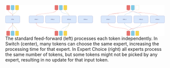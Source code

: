 ```{=html}
<div class="simontwice_style">
  <div>
    <svg width="1750" height="338" viewBox="0 0 1750 338" fill="none" xmlns="http://www.w3.org/2000/svg">
    <rect width="1750" height="338" fill="#E5E5E5"/>
    <rect width="5644" height="2464" transform="translate(-1336 -1139)" fill="white"/>
    <path d="M409 116.8H271C264.925 116.8 260 121.725 260 127.8V185.8C260 191.875 264.925 196.8 271 196.8H409C415.075 196.8 420 191.875 420 185.8V127.8C420 121.725 415.075 116.8 409 116.8Z" fill="#DAE8FC"/>
    <path d="M322.523 162.3V152.118H328.628V153.212H323.756V156.652H328.171V157.746H323.756V162.3H322.523ZM330.74 162.3V152.118H336.845V153.212H331.973V156.652H336.387V157.746H331.973V162.3H330.74ZM347.03 152.118V162.3H345.837L340.289 154.306H340.189V162.3H338.957V152.118H340.15L345.718 160.132H345.817V152.118H347.03ZM356.836 152.118V162.3H355.603V153.411H355.543L353.057 155.061V153.809L355.603 152.118H356.836Z" fill="#393D6A"/>
    <path d="M409 117.3H271C265.201 117.3 260.5 122.001 260.5 127.8V185.8C260.5 191.599 265.201 196.3 271 196.3H409C414.799 196.3 419.5 191.599 419.5 185.8V127.8C419.5 122.001 414.799 117.3 409 117.3Z" stroke="#000066" stroke-opacity="0.6"/>
    <path d="M589 116.8H451C444.925 116.8 440 121.725 440 127.8V185.8C440 191.875 444.925 196.8 451 196.8H589C595.075 196.8 600 191.875 600 185.8V127.8C600 121.725 595.075 116.8 589 116.8Z" fill="#DAE8FC"/>
    <path d="M501.539 162.3V152.118H507.644V153.212H502.772V156.652H507.186V157.746H502.772V162.3H501.539ZM509.755 162.3V152.118H515.861V153.212H510.988V156.652H515.403V157.746H510.988V162.3H509.755ZM526.046 152.118V162.3H524.853L519.305 154.306H519.205V162.3H517.972V152.118H519.165L524.734 160.132H524.833V152.118H526.046ZM532.272 162.3V161.405L535.633 157.726C536.027 157.295 536.352 156.921 536.607 156.603C536.862 156.281 537.051 155.979 537.174 155.698C537.3 155.413 537.363 155.114 537.363 154.803C537.363 154.445 537.276 154.135 537.104 153.873C536.935 153.611 536.703 153.409 536.408 153.267C536.113 153.124 535.782 153.053 535.414 153.053C535.023 153.053 534.681 153.134 534.39 153.296C534.101 153.456 533.878 153.679 533.718 153.968C533.563 154.256 533.485 154.594 533.485 154.982H532.312C532.312 154.385 532.449 153.862 532.724 153.411C532.999 152.96 533.374 152.609 533.848 152.357C534.325 152.105 534.86 151.979 535.454 151.979C536.05 151.979 536.579 152.105 537.04 152.357C537.5 152.609 537.861 152.948 538.123 153.376C538.385 153.804 538.516 154.279 538.516 154.803C538.516 155.177 538.448 155.544 538.312 155.902C538.18 156.256 537.948 156.652 537.616 157.09C537.288 157.524 536.832 158.054 536.249 158.681L533.962 161.127V161.206H538.695V162.3H532.272Z" fill="#393D6A"/>
    <path d="M589 117.3H451C445.201 117.3 440.5 122.001 440.5 127.8V185.8C440.5 191.599 445.201 196.3 451 196.3H589C594.799 196.3 599.5 191.599 599.5 185.8V127.8C599.5 122.001 594.799 117.3 589 117.3Z" stroke="#000066" stroke-opacity="0.6"/>
    <path d="M769 116.8H631C624.925 116.8 620 121.725 620 127.8V185.8C620 191.875 624.925 196.8 631 196.8H769C775.075 196.8 780 191.875 780 185.8V127.8C780 121.725 775.075 116.8 769 116.8Z" fill="#DAE8FC"/>
    <path d="M681.32 162.3V152.118H687.425V153.212H682.553V156.652H686.968V157.746H682.553V162.3H681.32ZM689.537 162.3V152.118H695.642V153.212H690.77V156.652H695.184V157.746H690.77V162.3H689.537ZM705.827 152.118V162.3H704.634L699.086 154.306H698.986V162.3H697.753V152.118H698.947L704.515 160.132H704.614V152.118H705.827ZM715.493 162.439C714.837 162.439 714.252 162.327 713.738 162.101C713.228 161.876 712.822 161.563 712.52 161.162C712.222 160.757 712.06 160.288 712.033 159.755H713.286C713.312 160.083 713.425 160.366 713.624 160.605C713.823 160.84 714.083 161.022 714.405 161.152C714.726 161.281 715.082 161.346 715.473 161.346C715.911 161.346 716.299 161.269 716.637 161.117C716.975 160.964 717.24 160.752 717.432 160.48C717.624 160.209 717.721 159.894 717.721 159.536C717.721 159.161 717.628 158.832 717.442 158.546C717.257 158.258 716.985 158.033 716.627 157.87C716.269 157.708 715.831 157.627 715.314 157.627H714.499V156.533H715.314C715.719 156.533 716.073 156.46 716.378 156.314C716.687 156.168 716.927 155.963 717.099 155.698C717.275 155.433 717.363 155.121 717.363 154.763C717.363 154.418 717.286 154.118 717.134 153.863C716.982 153.608 716.766 153.409 716.488 153.267C716.213 153.124 715.888 153.053 715.513 153.053C715.162 153.053 714.83 153.118 714.519 153.247C714.211 153.373 713.959 153.557 713.763 153.799C713.568 154.037 713.462 154.326 713.445 154.664H712.252C712.272 154.13 712.432 153.663 712.734 153.262C713.036 152.857 713.43 152.542 713.917 152.317C714.408 152.092 714.946 151.979 715.533 151.979C716.163 151.979 716.703 152.107 717.154 152.362C717.605 152.614 717.951 152.947 718.193 153.361C718.435 153.775 718.556 154.223 718.556 154.703C718.556 155.277 718.405 155.766 718.103 156.17C717.805 156.574 717.399 156.854 716.885 157.01V157.09C717.528 157.196 718.031 157.469 718.392 157.91C718.753 158.348 718.934 158.89 718.934 159.536C718.934 160.089 718.783 160.587 718.481 161.027C718.183 161.465 717.775 161.81 717.258 162.061C716.741 162.313 716.153 162.439 715.493 162.439Z" fill="#393D6A"/>
    <path d="M769 117.3H631C625.201 117.3 620.5 122.001 620.5 127.8V185.8C620.5 191.599 625.201 196.3 631 196.3H769C774.799 196.3 779.5 191.599 779.5 185.8V127.8C779.5 122.001 774.799 117.3 769 117.3Z" stroke="#000066" stroke-opacity="0.6"/>
    <path d="M949 116.8H811C804.925 116.8 800 121.725 800 127.8V185.8C800 191.875 804.925 196.8 811 196.8H949C955.075 196.8 960 191.875 960 185.8V127.8C960 121.725 955.075 116.8 949 116.8Z" fill="#DAE8FC"/>
    <path d="M861.286 162.3V152.118H867.391V153.212H862.519V156.652H866.933V157.746H862.519V162.3H861.286ZM869.502 162.3V152.118H875.608V153.212H870.735V156.652H875.15V157.746H870.735V162.3H869.502ZM885.793 152.118V162.3H884.6L879.052 154.306H878.952V162.3H877.719V152.118H878.912L884.481 160.132H884.58V152.118H885.793ZM891.78 160.212V159.198L896.255 152.118H896.99V153.689H896.493L893.113 159.039V159.118H899.138V160.212H891.78ZM896.573 162.3V159.904V159.431V152.118H897.746V162.3H896.573Z" fill="#393D6A"/>
    <path d="M949 117.3H811C805.201 117.3 800.5 122.001 800.5 127.8V185.8C800.5 191.599 805.201 196.3 811 196.3H949C954.799 196.3 959.5 191.599 959.5 185.8V127.8C959.5 122.001 954.799 117.3 949 117.3Z" stroke="#000066" stroke-opacity="0.6"/>
    <path d="M579.63 47.8V6C579.63 3.23858 577.391 1 574.63 1L547.89 1C545.129 1 542.89 3.23858 542.89 6V47.8C542.89 50.5614 545.129 52.8 547.89 52.8H574.63C577.391 52.8 579.63 50.5614 579.63 47.8Z" fill="#E6726E"/>
    <path d="M579.63 47.8V6C579.63 3.23858 577.391 1 574.63 1L547.89 1C545.129 1 542.89 3.23858 542.89 6V47.8C542.89 50.5614 545.129 52.8 547.89 52.8H574.63C577.391 52.8 579.63 50.5614 579.63 47.8Z" stroke="#DB3630" stroke-opacity="0.8"/>
    <path d="M628.37 47.8V6C628.37 3.23858 626.131 1 623.37 1L596.63 1C593.869 1 591.63 3.23858 591.63 6V47.8C591.63 50.5614 593.869 52.8 596.63 52.8H623.37C626.131 52.8 628.37 50.5614 628.37 47.8Z" fill="#82CBE5"/>
    <path d="M628.37 47.8V6C628.37 3.23858 626.131 1 623.37 1L596.63 1C593.869 1 591.63 3.23858 591.63 6V47.8C591.63 50.5614 593.869 52.8 596.63 52.8H623.37C626.131 52.8 628.37 50.5614 628.37 47.8Z" stroke="#5286C4" stroke-opacity="0.8"/>
    <path d="M677.11 47.8V6C677.11 3.23858 674.871 1 672.11 1L645.37 1C642.609 1 640.37 3.23858 640.37 6V47.8C640.37 50.5614 642.609 52.8 645.37 52.8H672.11C674.871 52.8 677.11 50.5614 677.11 47.8Z" fill="#F5D44D"/>
    <path d="M677.11 47.8V6C677.11 3.23858 674.871 1 672.11 1L645.37 1C642.609 1 640.37 3.23858 640.37 6V47.8C640.37 50.5614 642.609 52.8 645.37 52.8H672.11C674.871 52.8 677.11 50.5614 677.11 47.8Z" stroke="#CCAB51" stroke-opacity="0.8"/>
    <path d="M579.63 331.6V289.8C579.63 287.039 577.391 284.8 574.63 284.8H547.89C545.129 284.8 542.89 287.039 542.89 289.8V331.6C542.89 334.361 545.129 336.6 547.89 336.6H574.63C577.391 336.6 579.63 334.361 579.63 331.6Z" fill="#E6726E"/>
    <path d="M579.63 331.6V289.8C579.63 287.039 577.391 284.8 574.63 284.8H547.89C545.129 284.8 542.89 287.039 542.89 289.8V331.6C542.89 334.361 545.129 336.6 547.89 336.6H574.63C577.391 336.6 579.63 334.361 579.63 331.6Z" stroke="#DB3630" stroke-opacity="0.8"/>
    <path d="M628.37 331.6V289.8C628.37 287.039 626.131 284.8 623.37 284.8H596.63C593.869 284.8 591.63 287.039 591.63 289.8V331.6C591.63 334.361 593.869 336.6 596.63 336.6H623.37C626.131 336.6 628.37 334.361 628.37 331.6Z" fill="#82CBE5"/>
    <path d="M628.37 331.6V289.8C628.37 287.039 626.131 284.8 623.37 284.8H596.63C593.869 284.8 591.63 287.039 591.63 289.8V331.6C591.63 334.361 593.869 336.6 596.63 336.6H623.37C626.131 336.6 628.37 334.361 628.37 331.6Z" stroke="#5286C4" stroke-opacity="0.8"/>
    <path d="M677.11 331.6V289.8C677.11 287.039 674.871 284.8 672.11 284.8H645.37C642.609 284.8 640.37 287.039 640.37 289.8V331.6C640.37 334.361 642.609 336.6 645.37 336.6H672.11C674.871 336.6 677.11 334.361 677.11 331.6Z" fill="#F5D44D"/>
    <path d="M677.11 331.6V289.8C677.11 287.039 674.871 284.8 672.11 284.8H645.37C642.609 284.8 640.37 287.039 640.37 289.8V331.6C640.37 334.361 642.609 336.6 645.37 336.6H672.11C674.871 336.6 677.11 334.361 677.11 331.6Z" stroke="#CCAB51" stroke-opacity="0.8"/>
    <path d="M339.5 116.8C339.5 117.076 339.724 117.3 340 117.3C340.276 117.3 340.5 117.076 340.5 116.8H339.5ZM561.614 52.4465C561.418 52.2512 561.102 52.2512 560.907 52.4465L557.725 55.6285C557.529 55.8237 557.529 56.1403 557.725 56.3356C557.92 56.5308 558.236 56.5308 558.432 56.3356L561.26 53.5072L564.089 56.3356C564.284 56.5308 564.6 56.5308 564.796 56.3356C564.991 56.1403 564.991 55.8237 564.796 55.6285L561.614 52.4465ZM340.5 116.8C340.5 113.131 343.674 110.004 349.712 107.296C355.704 104.608 364.298 102.436 374.66 100.57C395.381 96.84 423.009 94.3616 450.684 91.3722C478.337 88.3852 506.034 84.8881 526.822 79.1162C537.214 76.231 545.92 72.7665 552.039 68.4859C558.164 64.2011 561.76 59.0489 561.76 52.8H560.76C560.76 58.6012 557.442 63.4864 551.466 67.6665C545.485 71.8507 536.906 75.2785 526.554 78.1526C505.857 83.8994 478.239 87.3899 450.576 90.3779C422.936 93.3636 395.249 95.8476 374.483 99.5861C364.103 101.455 355.41 103.644 349.303 106.383C343.24 109.102 339.5 112.469 339.5 116.8H340.5Z" fill="#DD423C"/>
    <path d="M609.5 284.8C609.5 285.076 609.724 285.3 610 285.3C610.276 285.3 610.5 285.076 610.5 284.8H609.5ZM700.354 196.446C700.158 196.251 699.842 196.251 699.647 196.446L696.465 199.628C696.269 199.824 696.269 200.14 696.465 200.336C696.66 200.531 696.976 200.531 697.172 200.336L700 197.507L702.829 200.336C703.024 200.531 703.34 200.531 703.536 200.336C703.731 200.14 703.731 199.824 703.536 199.628L700.354 196.446ZM610.5 284.8C610.5 274.008 616.004 266.278 624.365 259.945C632.747 253.596 643.936 248.703 655.207 243.58C666.447 238.472 677.762 233.14 686.261 225.922C694.783 218.685 700.5 209.53 700.5 196.8H699.5C699.5 209.17 693.967 218.065 685.614 225.16C677.238 232.273 666.053 237.553 654.793 242.67C643.565 247.773 632.253 252.716 623.761 259.148C615.246 265.597 609.5 273.592 609.5 284.8H610.5Z" fill="#5C94CB"/>
    <path d="M699.5 116.8C699.5 117.076 699.724 117.3 700 117.3C700.276 117.3 700.5 117.076 700.5 116.8H699.5ZM610.354 52.4465C610.159 52.2512 609.842 52.2512 609.647 52.4465L606.465 55.6285C606.269 55.8237 606.269 56.1403 606.465 56.3356C606.66 56.5308 606.977 56.5308 607.172 56.3356L610 53.5072L612.829 56.3356C613.024 56.5308 613.341 56.5308 613.536 56.3356C613.731 56.1403 613.731 55.8237 613.536 55.6285L610.354 52.4465ZM700.5 116.8C700.5 108.487 694.623 103.499 686.133 99.8991C677.649 96.3013 666.333 93.9926 655.123 91.1405C643.873 88.2778 632.703 84.8637 624.348 79.0673C616.025 73.294 610.5 65.1636 610.5 52.8H609.5C609.5 65.5364 615.225 73.956 623.778 79.889C632.297 85.7989 643.628 89.2473 654.877 92.1096C666.168 94.9825 677.351 97.2614 685.742 100.82C694.128 104.376 699.5 109.113 699.5 116.8H700.5Z" fill="#5C94CB"/>
    <path d="M699.5 116.8C699.5 117.076 699.724 117.3 700 117.3C700.276 117.3 700.5 117.076 700.5 116.8H699.5ZM659.076 52.4297C658.871 52.2442 658.555 52.2596 658.37 52.4642L655.347 55.7975C655.161 56.0021 655.177 56.3183 655.381 56.5038C655.586 56.6893 655.902 56.6739 656.087 56.4693L658.774 53.5063L661.737 56.1934C661.942 56.3789 662.258 56.3635 662.444 56.1589C662.629 55.9544 662.614 55.6382 662.409 55.4527L659.076 52.4297ZM700.5 116.8C700.5 100.534 690.373 92.3975 680.266 84.4078C670.127 76.3922 660.008 68.5214 659.239 52.7757L658.241 52.8244C659.034 69.0787 669.546 77.2079 679.646 85.1923C689.779 93.2026 699.5 101.066 699.5 116.8H700.5Z" fill="#CCAB51"/>
    <path d="M658.24 284.8C658.24 285.076 658.464 285.3 658.74 285.3C659.016 285.3 659.24 285.076 659.24 284.8H658.24ZM700.354 196.446C700.158 196.251 699.842 196.251 699.646 196.446L696.464 199.628C696.269 199.824 696.269 200.14 696.464 200.336C696.66 200.531 696.976 200.531 697.172 200.336L700 197.507L702.828 200.336C703.024 200.531 703.34 200.531 703.536 200.336C703.731 200.14 703.731 199.824 703.536 199.628L700.354 196.446ZM659.24 284.8C659.24 265.871 669.406 255.682 679.74 244.286C690.078 232.886 700.5 220.342 700.5 196.8H699.5C699.5 219.958 689.292 232.264 679 243.614C668.704 254.968 658.24 265.43 658.24 284.8H659.24Z" fill="#CCAB51"/>
    <path d="M560.76 284.8C560.76 285.076 560.984 285.3 561.26 285.3C561.536 285.3 561.76 285.076 561.76 284.8H560.76ZM340.354 196.446C340.158 196.251 339.842 196.251 339.646 196.446L336.464 199.628C336.269 199.824 336.269 200.14 336.464 200.336C336.66 200.531 336.976 200.531 337.172 200.336L340 197.507L342.828 200.336C343.024 200.531 343.34 200.531 343.536 200.336C343.731 200.14 343.731 199.824 343.536 199.628L340.354 196.446ZM561.76 284.8C561.76 278.351 558.164 273.291 552.028 269.244C545.904 265.206 537.194 262.133 526.805 259.637C506.026 254.646 478.324 251.919 450.691 248.516C423.027 245.109 395.426 241.024 374.746 233.327C354.046 225.622 340.5 214.39 340.5 196.8L339.5 196.8C339.5 215.06 353.611 226.528 374.397 234.264C395.204 242.008 422.918 246.103 450.569 249.509C478.251 252.918 505.864 255.635 526.571 260.61C536.926 263.097 545.501 266.137 551.477 270.079C557.441 274.012 560.76 278.799 560.76 284.8H561.76Z" fill="#DD423C"/>
    <path d="M1350.76 284.8C1350.76 285.076 1350.98 285.3 1351.26 285.3C1351.54 285.3 1351.76 285.076 1351.76 284.8H1350.76ZM1130.35 196.446C1130.16 196.251 1129.84 196.251 1129.65 196.446L1126.46 199.628C1126.27 199.824 1126.27 200.14 1126.46 200.336C1126.66 200.531 1126.98 200.531 1127.17 200.336L1130 197.507L1132.83 200.336C1133.02 200.531 1133.34 200.531 1133.54 200.336C1133.73 200.14 1133.73 199.824 1133.54 199.628L1130.35 196.446ZM1351.76 284.8C1351.76 278.351 1348.16 273.291 1342.03 269.244C1335.9 265.206 1327.19 262.133 1316.8 259.637C1296.03 254.646 1268.32 251.919 1240.69 248.516C1213.03 245.109 1185.43 241.024 1164.75 233.327C1144.05 225.622 1130.5 214.39 1130.5 196.8L1129.5 196.8C1129.5 215.06 1143.61 226.528 1164.4 234.264C1185.2 242.008 1212.92 246.103 1240.57 249.509C1268.25 252.918 1295.86 255.635 1316.57 260.61C1326.93 263.097 1335.5 266.137 1341.48 270.079C1347.44 274.012 1350.76 278.799 1350.76 284.8H1351.76Z" fill="#DD423C"/>
    <path d="M1199 116.8H1061C1054.92 116.8 1050 121.725 1050 127.8V185.8C1050 191.875 1054.92 196.8 1061 196.8H1199C1205.08 196.8 1210 191.875 1210 185.8V127.8C1210 121.725 1205.08 116.8 1199 116.8Z" fill="#DAE8FC"/>
    <path d="M1112.52 162.3V152.118H1118.63V153.212H1113.76V156.652H1118.17V157.746H1113.76V162.3H1112.52ZM1120.74 162.3V152.118H1126.84V153.212H1121.97V156.652H1126.39V157.746H1121.97V162.3H1120.74ZM1137.03 152.118V162.3H1135.84L1130.29 154.306H1130.19V162.3H1128.96V152.118H1130.15L1135.72 160.132H1135.82V152.118H1137.03ZM1146.84 152.118V162.3H1145.6V153.411H1145.54L1143.06 155.061V153.809L1145.6 152.118H1146.84Z" fill="#393D6A"/>
    <path d="M1199 117.3H1061C1055.2 117.3 1050.5 122.001 1050.5 127.8V185.8C1050.5 191.599 1055.2 196.3 1061 196.3H1199C1204.8 196.3 1209.5 191.599 1209.5 185.8V127.8C1209.5 122.001 1204.8 117.3 1199 117.3Z" stroke="#000066" stroke-opacity="0.6"/>
    <path d="M1379 116.8H1241C1234.92 116.8 1230 121.725 1230 127.8V185.8C1230 191.875 1234.92 196.8 1241 196.8H1379C1385.08 196.8 1390 191.875 1390 185.8V127.8C1390 121.725 1385.08 116.8 1379 116.8Z" fill="#DAE8FC"/>
    <path d="M1291.54 162.3V152.118H1297.64V153.212H1292.77V156.652H1297.19V157.746H1292.77V162.3H1291.54ZM1299.76 162.3V152.118H1305.86V153.212H1300.99V156.652H1305.4V157.746H1300.99V162.3H1299.76ZM1316.05 152.118V162.3H1314.85L1309.31 154.306H1309.21V162.3H1307.97V152.118H1309.17L1314.73 160.132H1314.83V152.118H1316.05ZM1322.27 162.3V161.405L1325.63 157.726C1326.03 157.295 1326.35 156.921 1326.61 156.603C1326.86 156.281 1327.05 155.979 1327.17 155.698C1327.3 155.413 1327.36 155.114 1327.36 154.803C1327.36 154.445 1327.28 154.135 1327.1 153.873C1326.94 153.611 1326.7 153.409 1326.41 153.267C1326.11 153.124 1325.78 153.053 1325.41 153.053C1325.02 153.053 1324.68 153.134 1324.39 153.296C1324.1 153.456 1323.88 153.679 1323.72 153.968C1323.56 154.256 1323.49 154.594 1323.49 154.982H1322.31C1322.31 154.385 1322.45 153.862 1322.72 153.411C1323 152.96 1323.37 152.609 1323.85 152.357C1324.33 152.105 1324.86 151.979 1325.45 151.979C1326.05 151.979 1326.58 152.105 1327.04 152.357C1327.5 152.609 1327.86 152.948 1328.12 153.376C1328.39 153.804 1328.52 154.279 1328.52 154.803C1328.52 155.177 1328.45 155.544 1328.31 155.902C1328.18 156.256 1327.95 156.652 1327.62 157.09C1327.29 157.524 1326.83 158.054 1326.25 158.681L1323.96 161.127V161.206H1328.7V162.3H1322.27Z" fill="#393D6A"/>
    <path d="M1379 117.3H1241C1235.2 117.3 1230.5 122.001 1230.5 127.8V185.8C1230.5 191.599 1235.2 196.3 1241 196.3H1379C1384.8 196.3 1389.5 191.599 1389.5 185.8V127.8C1389.5 122.001 1384.8 117.3 1379 117.3Z" stroke="#000066" stroke-opacity="0.6"/>
    <path d="M1559 116.8H1421C1414.92 116.8 1410 121.725 1410 127.8V185.8C1410 191.875 1414.92 196.8 1421 196.8H1559C1565.08 196.8 1570 191.875 1570 185.8V127.8C1570 121.725 1565.08 116.8 1559 116.8Z" fill="#DAE8FC"/>
    <path d="M1471.32 162.3V152.118H1477.43V153.212H1472.55V156.652H1476.97V157.746H1472.55V162.3H1471.32ZM1479.54 162.3V152.118H1485.64V153.212H1480.77V156.652H1485.18V157.746H1480.77V162.3H1479.54ZM1495.83 152.118V162.3H1494.63L1489.09 154.306H1488.99V162.3H1487.75V152.118H1488.95L1494.52 160.132H1494.61V152.118H1495.83ZM1505.49 162.439C1504.84 162.439 1504.25 162.327 1503.74 162.101C1503.23 161.876 1502.82 161.563 1502.52 161.162C1502.22 160.757 1502.06 160.288 1502.03 159.755H1503.29C1503.31 160.083 1503.43 160.366 1503.62 160.605C1503.82 160.84 1504.08 161.022 1504.41 161.152C1504.73 161.281 1505.08 161.346 1505.47 161.346C1505.91 161.346 1506.3 161.269 1506.64 161.117C1506.98 160.964 1507.24 160.752 1507.43 160.48C1507.62 160.209 1507.72 159.894 1507.72 159.536C1507.72 159.161 1507.63 158.832 1507.44 158.546C1507.26 158.258 1506.99 158.033 1506.63 157.87C1506.27 157.708 1505.83 157.627 1505.31 157.627H1504.5V156.533H1505.31C1505.72 156.533 1506.07 156.46 1506.38 156.314C1506.69 156.168 1506.93 155.963 1507.1 155.698C1507.28 155.433 1507.36 155.121 1507.36 154.763C1507.36 154.418 1507.29 154.118 1507.13 153.863C1506.98 153.608 1506.77 153.409 1506.49 153.267C1506.21 153.124 1505.89 153.053 1505.51 153.053C1505.16 153.053 1504.83 153.118 1504.52 153.247C1504.21 153.373 1503.96 153.557 1503.76 153.799C1503.57 154.037 1503.46 154.326 1503.45 154.664H1502.25C1502.27 154.13 1502.43 153.663 1502.73 153.262C1503.04 152.857 1503.43 152.542 1503.92 152.317C1504.41 152.092 1504.95 151.979 1505.53 151.979C1506.16 151.979 1506.7 152.107 1507.15 152.362C1507.61 152.614 1507.95 152.947 1508.19 153.361C1508.44 153.775 1508.56 154.223 1508.56 154.703C1508.56 155.277 1508.41 155.766 1508.1 156.17C1507.81 156.574 1507.4 156.854 1506.89 157.01V157.09C1507.53 157.196 1508.03 157.469 1508.39 157.91C1508.75 158.348 1508.93 158.89 1508.93 159.536C1508.93 160.089 1508.78 160.587 1508.48 161.027C1508.18 161.465 1507.78 161.81 1507.26 162.061C1506.74 162.313 1506.15 162.439 1505.49 162.439Z" fill="#393D6A"/>
    <path d="M1559 117.3H1421C1415.2 117.3 1410.5 122.001 1410.5 127.8V185.8C1410.5 191.599 1415.2 196.3 1421 196.3H1559C1564.8 196.3 1569.5 191.599 1569.5 185.8V127.8C1569.5 122.001 1564.8 117.3 1559 117.3Z" stroke="#000066" stroke-opacity="0.6"/>
    <path d="M1739 116.8H1601C1594.92 116.8 1590 121.725 1590 127.8V185.8C1590 191.875 1594.92 196.8 1601 196.8H1739C1745.08 196.8 1750 191.875 1750 185.8V127.8C1750 121.725 1745.08 116.8 1739 116.8Z" fill="#DAE8FC"/>
    <path d="M1651.29 162.3V152.118H1657.39V153.212H1652.52V156.652H1656.93V157.746H1652.52V162.3H1651.29ZM1659.5 162.3V152.118H1665.61V153.212H1660.74V156.652H1665.15V157.746H1660.74V162.3H1659.5ZM1675.79 152.118V162.3H1674.6L1669.05 154.306H1668.95V162.3H1667.72V152.118H1668.91L1674.48 160.132H1674.58V152.118H1675.79ZM1681.78 160.212V159.198L1686.26 152.118H1686.99V153.689H1686.49L1683.11 159.039V159.118H1689.14V160.212H1681.78ZM1686.57 162.3V159.904V159.431V152.118H1687.75V162.3H1686.57Z" fill="#393D6A"/>
    <path d="M1739 117.3H1601C1595.2 117.3 1590.5 122.001 1590.5 127.8V185.8C1590.5 191.599 1595.2 196.3 1601 196.3H1739C1744.8 196.3 1749.5 191.599 1749.5 185.8V127.8C1749.5 122.001 1744.8 117.3 1739 117.3Z" stroke="#000066" stroke-opacity="0.6"/>
    <path d="M1369.63 47.8V6C1369.63 3.23858 1367.39 1 1364.63 1L1337.89 1C1335.13 1 1332.89 3.23858 1332.89 6V47.8C1332.89 50.5614 1335.13 52.8 1337.89 52.8H1364.63C1367.39 52.8 1369.63 50.5614 1369.63 47.8Z" fill="#E6726E"/>
    <path d="M1369.63 47.8V6C1369.63 3.23858 1367.39 1 1364.63 1L1337.89 1C1335.13 1 1332.89 3.23858 1332.89 6V47.8C1332.89 50.5614 1335.13 52.8 1337.89 52.8H1364.63C1367.39 52.8 1369.63 50.5614 1369.63 47.8Z" stroke="#DB3630" stroke-opacity="0.8"/>
    <path d="M1418.37 47.8V6C1418.37 3.23858 1416.13 1 1413.37 1L1386.63 1C1383.87 1 1381.63 3.23858 1381.63 6V47.8C1381.63 50.5614 1383.87 52.8 1386.63 52.8H1413.37C1416.13 52.8 1418.37 50.5614 1418.37 47.8Z" fill="#82CBE5"/>
    <path d="M1418.37 47.8V6C1418.37 3.23858 1416.13 1 1413.37 1L1386.63 1C1383.87 1 1381.63 3.23858 1381.63 6V47.8C1381.63 50.5614 1383.87 52.8 1386.63 52.8H1413.37C1416.13 52.8 1418.37 50.5614 1418.37 47.8Z" stroke="#5286C4" stroke-opacity="0.8"/>
    <path d="M1467.11 47.8V6C1467.11 3.23858 1464.87 1 1462.11 1L1435.37 1C1432.61 1 1430.37 3.23858 1430.37 6V47.8C1430.37 50.5614 1432.61 52.8 1435.37 52.8H1462.11C1464.87 52.8 1467.11 50.5614 1467.11 47.8Z" stroke="#CCAB51" stroke-opacity="0.8"/>
    <path d="M1369.63 331.6V289.8C1369.63 287.039 1367.39 284.8 1364.63 284.8H1337.89C1335.13 284.8 1332.89 287.039 1332.89 289.8V331.6C1332.89 334.361 1335.13 336.6 1337.89 336.6H1364.63C1367.39 336.6 1369.63 334.361 1369.63 331.6Z" fill="#E6726E"/>
    <path d="M1369.63 331.6V289.8C1369.63 287.039 1367.39 284.8 1364.63 284.8H1337.89C1335.13 284.8 1332.89 287.039 1332.89 289.8V331.6C1332.89 334.361 1335.13 336.6 1337.89 336.6H1364.63C1367.39 336.6 1369.63 334.361 1369.63 331.6Z" stroke="#DB3630" stroke-opacity="0.8"/>
    <path d="M1418.37 331.6V289.8C1418.37 287.039 1416.13 284.8 1413.37 284.8H1386.63C1383.87 284.8 1381.63 287.039 1381.63 289.8V331.6C1381.63 334.361 1383.87 336.6 1386.63 336.6H1413.37C1416.13 336.6 1418.37 334.361 1418.37 331.6Z" fill="#82CBE5"/>
    <path d="M1418.37 331.6V289.8C1418.37 287.039 1416.13 284.8 1413.37 284.8H1386.63C1383.87 284.8 1381.63 287.039 1381.63 289.8V331.6C1381.63 334.361 1383.87 336.6 1386.63 336.6H1413.37C1416.13 336.6 1418.37 334.361 1418.37 331.6Z" stroke="#5286C4" stroke-opacity="0.8"/>
    <path d="M1467.11 331.6V289.8C1467.11 287.039 1464.87 284.8 1462.11 284.8H1435.37C1432.61 284.8 1430.37 287.039 1430.37 289.8V331.6C1430.37 334.361 1432.61 336.6 1435.37 336.6H1462.11C1464.87 336.6 1467.11 334.361 1467.11 331.6Z" fill="#F5D44D"/>
    <path d="M1467.11 331.6V289.8C1467.11 287.039 1464.87 284.8 1462.11 284.8H1435.37C1432.61 284.8 1430.37 287.039 1430.37 289.8V331.6C1430.37 334.361 1432.61 336.6 1435.37 336.6H1462.11C1464.87 336.6 1467.11 334.361 1467.11 331.6Z" stroke="#CCAB51" stroke-opacity="0.8"/>
    <path d="M1669.5 116.8C1669.5 117.076 1669.72 117.3 1670 117.3C1670.28 117.3 1670.5 117.076 1670.5 116.8H1669.5ZM1351.61 52.4465C1351.42 52.2512 1351.1 52.2512 1350.91 52.4465L1347.72 55.6285C1347.53 55.8237 1347.53 56.1403 1347.72 56.3356C1347.92 56.5308 1348.24 56.5308 1348.43 56.3356L1351.26 53.5072L1354.09 56.3356C1354.28 56.5308 1354.6 56.5308 1354.8 56.3356C1354.99 56.1403 1354.99 55.8237 1354.8 55.6285L1351.61 52.4465ZM1670.5 116.8C1670.5 114.571 1669.11 112.567 1666.72 110.763C1664.33 108.954 1660.85 107.279 1656.47 105.713C1647.71 102.577 1635.23 99.8282 1620.28 97.335C1590.38 92.3473 1550.52 88.3644 1510.68 84.3775C1470.83 80.3894 1431.01 76.3973 1401.15 71.3913C1386.21 68.8877 1373.8 66.1349 1365.13 63.012C1360.79 61.4496 1357.42 59.8058 1355.14 58.0756C1352.86 56.3413 1351.76 54.585 1351.76 52.8H1350.76C1350.76 55.0401 1352.15 57.0556 1354.54 58.8716C1356.93 60.6918 1360.41 62.3767 1364.79 63.9529C1373.55 67.1074 1386.03 69.8718 1400.98 72.3775C1430.88 77.3903 1470.74 81.3857 1510.58 85.3726C1550.43 89.3607 1590.25 93.3403 1620.11 98.3214C1635.05 100.812 1647.46 103.55 1656.14 106.654C1660.47 108.207 1663.84 109.841 1666.12 111.561C1668.4 113.284 1669.5 115.029 1669.5 116.8H1670.5Z" fill="#DD423C"/>
    <path d="M1350.76 284.8C1350.76 285.076 1350.98 285.3 1351.26 285.3C1351.54 285.3 1351.76 285.076 1351.76 284.8H1350.76ZM1670.5 196.806C1670.5 196.53 1670.28 196.303 1670.01 196.3L1665.51 196.25C1665.23 196.246 1665 196.468 1665 196.744C1665 197.02 1665.22 197.246 1665.49 197.249L1669.49 197.294L1669.45 201.294C1669.45 201.57 1669.67 201.797 1669.94 201.8C1670.22 201.803 1670.45 201.582 1670.45 201.305L1670.5 196.806ZM1351.76 284.8C1351.76 279.589 1355.81 274.905 1363.36 270.626C1370.87 266.361 1381.69 262.593 1394.86 259.159C1421.2 252.292 1456.79 246.796 1493.83 241.295C1530.85 235.796 1569.31 230.293 1601.32 223.414C1617.32 219.974 1631.73 216.187 1643.56 211.879C1655.37 207.575 1664.65 202.733 1670.35 197.158L1669.65 196.443C1664.1 201.867 1654.99 206.65 1643.21 210.94C1631.45 215.225 1617.09 219.001 1601.11 222.436C1569.14 229.307 1530.72 234.804 1493.68 240.305C1456.66 245.804 1421.01 251.308 1394.61 258.191C1381.41 261.632 1370.49 265.426 1362.86 269.756C1355.26 274.07 1350.76 279.011 1350.76 284.8H1351.76Z" fill="#DD423C"/>
    <path d="M1399.5 284.8C1399.5 285.076 1399.72 285.3 1400 285.3C1400.28 285.3 1400.5 285.076 1400.5 284.8H1399.5ZM1490.35 196.446C1490.16 196.251 1489.84 196.251 1489.65 196.446L1486.46 199.628C1486.27 199.824 1486.27 200.14 1486.46 200.336C1486.66 200.531 1486.98 200.531 1487.17 200.336L1490 197.507L1492.83 200.336C1493.02 200.531 1493.34 200.531 1493.54 200.336C1493.73 200.14 1493.73 199.824 1493.54 199.628L1490.35 196.446ZM1400.5 284.8C1400.5 274.006 1406.01 266.15 1414.37 259.661C1422.75 253.156 1433.94 248.075 1445.21 242.828C1456.45 237.596 1467.76 232.202 1476.26 225.08C1484.78 217.941 1490.5 209.037 1490.5 196.8H1489.5C1489.5 208.663 1483.97 217.309 1475.62 224.314C1467.24 231.336 1456.05 236.679 1444.79 241.922C1433.56 247.15 1422.25 252.281 1413.76 258.871C1405.24 265.475 1399.5 273.594 1399.5 284.8H1400.5Z" fill="#5C94CB"/>
    <path d="M1399.5 284.8C1399.5 285.076 1399.72 285.3 1400 285.3C1400.28 285.3 1400.5 285.076 1400.5 284.8H1399.5ZM1310.35 196.446C1310.16 196.251 1309.84 196.251 1309.65 196.446L1306.46 199.628C1306.27 199.824 1306.27 200.14 1306.46 200.336C1306.66 200.531 1306.98 200.531 1307.17 200.336L1310 197.507L1312.83 200.336C1313.02 200.531 1313.34 200.531 1313.54 200.336C1313.73 200.14 1313.73 199.824 1313.54 199.628L1310.35 196.446ZM1400.5 284.8C1400.5 273.601 1394.76 265.017 1386.26 257.829C1377.77 250.652 1366.47 244.817 1355.23 239.117C1343.96 233.402 1332.76 227.823 1324.37 221.142C1316 214.468 1310.5 206.76 1310.5 196.8L1309.5 196.8C1309.5 207.19 1315.25 215.157 1323.75 221.924C1332.24 228.683 1343.54 234.311 1354.77 240.008C1366.03 245.72 1377.23 251.504 1385.61 258.593C1393.99 265.67 1399.5 273.999 1399.5 284.8H1400.5Z" fill="#5C94CB"/>
    <path d="M1489.5 116.8C1489.5 117.076 1489.72 117.3 1490 117.3C1490.28 117.3 1490.5 117.076 1490.5 116.8H1489.5ZM1400.35 52.4465C1400.16 52.2512 1399.84 52.2512 1399.65 52.4465L1396.46 55.6285C1396.27 55.8237 1396.27 56.1403 1396.46 56.3356C1396.66 56.5308 1396.98 56.5308 1397.17 56.3356L1400 53.5072L1402.83 56.3356C1403.02 56.5308 1403.34 56.5308 1403.54 56.3356C1403.73 56.1403 1403.73 55.8237 1403.54 55.6285L1400.35 52.4465ZM1490.5 116.8C1490.5 108.526 1484.67 102.346 1476.19 97.2588C1467.71 92.166 1456.41 88.0748 1445.17 84.0296C1433.9 79.9742 1422.7 75.9653 1414.32 71.0316C1405.91 66.0901 1400.5 60.3198 1400.5 52.8H1399.5C1399.5 60.8803 1405.34 66.91 1413.81 71.8935C1422.3 76.8848 1433.6 80.9259 1444.83 84.9705C1456.09 89.0253 1467.29 93.0841 1475.68 98.1163C1484.08 103.155 1489.5 109.074 1489.5 116.8H1490.5Z" fill="#5C94CB"/>
    <path d="M1309.5 116.8C1309.5 117.076 1309.72 117.3 1310 117.3C1310.28 117.3 1310.5 117.076 1310.5 116.8H1309.5ZM1400.35 52.4465C1400.16 52.2512 1399.84 52.2512 1399.65 52.4465L1396.46 55.6285C1396.27 55.8237 1396.27 56.1403 1396.46 56.3356C1396.66 56.5308 1396.98 56.5308 1397.17 56.3356L1400 53.5072L1402.83 56.3356C1403.02 56.5308 1403.34 56.5308 1403.54 56.3356C1403.73 56.1403 1403.73 55.8237 1403.54 55.6285L1400.35 52.4465ZM1310.5 116.8C1310.5 109.087 1315.91 103.572 1324.3 99.0416C1332.69 94.5141 1343.88 91.064 1355.15 87.4132C1366.39 83.7728 1377.7 79.9341 1386.2 74.6289C1394.71 69.3164 1400.5 62.4695 1400.5 52.8H1399.5C1399.5 61.9805 1394.04 68.5587 1385.67 73.7806C1377.3 79.0097 1366.11 82.8147 1354.85 86.4619C1343.62 90.0986 1332.31 93.5798 1323.82 98.1616C1315.34 102.74 1309.5 108.514 1309.5 116.8H1310.5Z" fill="#5C94CB"/>
    <path d="M1129.5 116.8C1129.5 117.076 1129.72 117.3 1130 117.3C1130.28 117.3 1130.5 117.076 1130.5 116.8H1129.5ZM1351.61 52.4465C1351.42 52.2512 1351.1 52.2512 1350.91 52.4465L1347.72 55.6285C1347.53 55.8237 1347.53 56.1403 1347.72 56.3356C1347.92 56.5308 1348.24 56.5308 1348.43 56.3356L1351.26 53.5072L1354.09 56.3356C1354.28 56.5308 1354.6 56.5308 1354.8 56.3356C1354.99 56.1403 1354.99 55.8237 1354.8 55.6285L1351.61 52.4465ZM1130.5 116.8C1130.5 113.122 1133.69 109.865 1139.73 106.941C1145.72 104.039 1154.31 101.569 1164.68 99.372C1185.39 94.979 1213.02 91.7039 1240.69 88.1836C1268.34 84.6656 1296.03 80.9029 1316.81 75.5326C1327.2 72.8483 1335.9 69.753 1342.01 66.0639C1348.11 62.3821 1351.76 58.029 1351.76 52.8H1350.76C1350.76 57.4961 1347.49 61.5868 1341.49 65.2077C1335.51 68.8213 1326.92 71.8877 1316.56 74.5644C1295.86 79.916 1268.23 83.672 1240.57 87.1916C1212.92 90.7087 1185.24 93.9898 1164.47 98.3937C1154.09 100.595 1145.4 103.084 1139.29 106.041C1133.23 108.976 1129.5 112.478 1129.5 116.8H1130.5Z" fill="#DD423C"/>
    <path d="M49.6299 331.6V289.8C49.6299 287.039 47.3913 284.8 44.6299 284.8H17.8899C15.1284 284.8 12.8899 287.039 12.8899 289.8V331.6C12.8899 334.361 15.1284 336.6 17.8899 336.6H44.6299C47.3913 336.6 49.6299 334.361 49.6299 331.6Z" fill="#E6726E"/>
    <path d="M49.6299 331.6V289.8C49.6299 287.039 47.3913 284.8 44.6299 284.8H17.8899C15.1284 284.8 12.8899 287.039 12.8899 289.8V331.6C12.8899 334.361 15.1284 336.6 17.8899 336.6H44.6299C47.3913 336.6 49.6299 334.361 49.6299 331.6Z" stroke="#DB3630" stroke-opacity="0.8"/>
    <path d="M98.3701 331.6V289.8C98.3701 287.039 96.1315 284.8 93.3701 284.8H66.6301C63.8687 284.8 61.6301 287.039 61.6301 289.8V331.6C61.6301 334.361 63.8687 336.6 66.6301 336.6H93.3701C96.1315 336.6 98.3701 334.361 98.3701 331.6Z" fill="#82CBE5"/>
    <path d="M98.3701 331.6V289.8C98.3701 287.039 96.1315 284.8 93.3701 284.8H66.6301C63.8687 284.8 61.6301 287.039 61.6301 289.8V331.6C61.6301 334.361 63.8687 336.6 66.6301 336.6H93.3701C96.1315 336.6 98.3701 334.361 98.3701 331.6Z" stroke="#5286C4" stroke-opacity="0.8"/>
    <path d="M147.11 331.6V289.8C147.11 287.039 144.871 284.8 142.11 284.8H115.37C112.608 284.8 110.37 287.039 110.37 289.8V331.6C110.37 334.361 112.608 336.6 115.37 336.6H142.11C144.871 336.6 147.11 334.361 147.11 331.6Z" fill="#F5D44D"/>
    <path d="M147.11 331.6V289.8C147.11 287.039 144.871 284.8 142.11 284.8H115.37C112.608 284.8 110.37 287.039 110.37 289.8V331.6C110.37 334.361 112.608 336.6 115.37 336.6H142.11C144.871 336.6 147.11 334.361 147.11 331.6Z" stroke="#CCAB51" stroke-opacity="0.8"/>
    <path d="M149 117H11C4.92487 117 0 121.925 0 128V186C0 192.075 4.92487 197 11 197H149C155.075 197 160 192.075 160 186V128C160 121.925 155.075 117 149 117Z" fill="#DAE8FC"/>
    <path d="M67.7456 162.5V152.318H73.8508V153.412H68.9786V156.852H73.3934V157.946H68.9786V162.5H67.7456ZM75.9624 162.5V152.318H82.0676V153.412H77.1954V156.852H81.6102V157.946H77.1954V162.5H75.9624ZM92.2531 152.318V162.5H91.0599L85.5116 154.506H85.4122V162.5H84.1792V152.318H85.3724L90.9406 160.332H91.04V152.318H92.2531Z" fill="#393D6A"/>
    <path d="M149 117.5H11C5.20101 117.5 0.5 122.201 0.5 128V186C0.5 191.799 5.20101 196.5 11 196.5H149C154.799 196.5 159.5 191.799 159.5 186V128C159.5 122.201 154.799 117.5 149 117.5Z" stroke="#000066" stroke-opacity="0.6"/>
    <path d="M49.6299 47.6V5.80005C49.6299 3.03863 47.3913 0.800049 44.6299 0.800049L17.8899 0.800049C15.1284 0.800049 12.8899 3.03863 12.8899 5.80005V47.6C12.8899 50.3615 15.1284 52.6 17.8899 52.6H44.6299C47.3913 52.6 49.6299 50.3615 49.6299 47.6Z" fill="#E6726E"/>
    <path d="M49.6299 47.6V5.80005C49.6299 3.03863 47.3913 0.800049 44.6299 0.800049L17.8899 0.800049C15.1284 0.800049 12.8899 3.03863 12.8899 5.80005V47.6C12.8899 50.3615 15.1284 52.6 17.8899 52.6H44.6299C47.3913 52.6 49.6299 50.3615 49.6299 47.6Z" stroke="#DB3630" stroke-opacity="0.8"/>
    <path d="M98.3701 47.6001V5.80005C98.3701 3.03863 96.1315 0.800049 93.3701 0.800049L66.6301 0.800049C63.8687 0.800049 61.6301 3.03863 61.6301 5.80005V47.6001C61.6301 50.3615 63.8687 52.6001 66.6301 52.6001H93.3701C96.1315 52.6001 98.3701 50.3615 98.3701 47.6001Z" fill="#82CBE5"/>
    <path d="M98.3701 47.6001V5.80005C98.3701 3.03863 96.1315 0.800049 93.3701 0.800049L66.6301 0.800049C63.8687 0.800049 61.6301 3.03863 61.6301 5.80005V47.6001C61.6301 50.3615 63.8687 52.6001 66.6301 52.6001H93.3701C96.1315 52.6001 98.3701 50.3615 98.3701 47.6001Z" stroke="#5286C4" stroke-opacity="0.8"/>
    <path d="M147.11 47.6001V5.80005C147.11 3.03863 144.871 0.800049 142.11 0.800049L115.37 0.800049C112.608 0.800049 110.37 3.03863 110.37 5.80005V47.6001C110.37 50.3615 112.608 52.6001 115.37 52.6001H142.11C144.871 52.6001 147.11 50.3615 147.11 47.6001Z" fill="#F5D44D"/>
    <path d="M147.11 47.6001V5.80005C147.11 3.03863 144.871 0.800049 142.11 0.800049L115.37 0.800049C112.608 0.800049 110.37 3.03863 110.37 5.80005V47.6001C110.37 50.3615 112.608 52.6001 115.37 52.6001H142.11C144.871 52.6001 147.11 50.3615 147.11 47.6001Z" stroke="#CCAB51" stroke-opacity="0.8"/>
    <path d="M128.24 284.8C128.24 285.076 128.464 285.3 128.74 285.3C129.016 285.3 129.24 285.076 129.24 284.8H128.24ZM80.3443 196.637C80.144 196.447 79.8275 196.455 79.6374 196.656L76.539 199.919C76.3489 200.119 76.3571 200.436 76.5574 200.626C76.7576 200.816 77.0741 200.808 77.2642 200.608L80.0183 197.707L82.9192 200.461C83.1194 200.651 83.4359 200.643 83.626 200.443C83.8162 200.242 83.808 199.926 83.6077 199.736L80.3443 196.637ZM129.24 284.8C129.24 262.613 117.177 251.506 105.134 240.53C93.0874 229.552 81.0633 218.705 80.4998 196.987L79.5002 197.013C80.0757 219.195 92.4215 230.298 104.46 241.27C116.502 252.244 128.24 263.087 128.24 284.8H129.24Z" fill="#CCAB51"/>
    <path d="M30.7598 284.8C30.7598 285.076 30.9836 285.3 31.2598 285.3C31.5359 285.3 31.7598 285.076 31.7598 284.8H30.7598ZM80.3331 196.627C80.1272 196.443 79.8111 196.461 79.6271 196.667L76.6286 200.022C76.4446 200.228 76.4623 200.544 76.6682 200.728C76.8742 200.912 77.1902 200.895 77.3742 200.689L80.0396 197.706L83.0222 200.371C83.2281 200.555 83.5442 200.538 83.7282 200.332C83.9122 200.126 83.8944 199.81 83.6885 199.626L80.3331 196.627ZM31.7598 284.8C31.7598 263.101 44.3862 252.413 56.896 241.502C63.1382 236.058 69.3628 230.546 73.8589 223.59C78.3673 216.616 81.1302 208.205 80.4991 196.972L79.5007 197.028C80.1196 208.045 77.4151 216.247 73.0191 223.047C68.6108 229.867 62.4941 235.292 56.2387 240.748C43.7534 251.638 30.7598 262.599 30.7598 284.8H31.7598Z" fill="#DD423C"/>
    <path d="M79.5 117C79.5 117.276 79.7239 117.5 80 117.5C80.2761 117.5 80.5 117.276 80.5 117H79.5ZM129.093 52.2465C128.898 52.0513 128.582 52.0513 128.386 52.2465L125.204 55.4285C125.009 55.6238 125.009 55.9404 125.204 56.1356C125.4 56.3309 125.716 56.3309 125.911 56.1356L128.74 53.3072L131.568 56.1356C131.764 56.3309 132.08 56.3309 132.275 56.1356C132.471 55.9404 132.471 55.6238 132.275 55.4285L129.093 52.2465ZM80.5 117C80.5 101.223 92.3903 94.2362 104.634 86.612C116.802 79.0351 129.24 70.8532 129.24 52.6001H128.24C128.24 70.2469 116.308 78.165 104.106 85.7631C91.9796 93.3139 79.5 100.578 79.5 117H80.5Z" fill="#CCAB51"/>
    <path d="M79.4999 117C79.4999 117.276 79.7238 117.5 79.9999 117.5C80.276 117.5 80.4999 117.276 80.4999 117H79.4999ZM31.5959 52.2299C31.3914 52.0443 31.0752 52.0595 30.8896 52.264L27.8646 55.5955C27.6789 55.8 27.6942 56.1162 27.8986 56.3018C28.1031 56.4875 28.4193 56.4722 28.6049 56.2678L31.2938 53.3064L34.2552 55.9953C34.4596 56.1809 34.7759 56.1657 34.9615 55.9612C35.1471 55.7568 35.1319 55.4406 34.9274 55.2549L31.5959 52.2299ZM80.4999 117C80.4999 100.597 68.4424 92.4085 56.4908 84.385C44.4563 76.3057 32.5216 68.3867 31.7592 52.576L30.7603 52.6242C31.5507 69.0134 43.9861 77.1945 55.9334 85.2152C67.9637 93.2916 79.4999 101.203 79.4999 117H80.4999Z" fill="#DD423C"/>
    <path d="M80.3536 196.646C80.1583 196.451 79.8417 196.451 79.6464 196.646L76.4645 199.828C76.2692 200.024 76.2692 200.34 76.4645 200.536C76.6597 200.731 76.9763 200.731 77.1716 200.536L80 197.707L82.8284 200.536C83.0237 200.731 83.3403 200.731 83.5355 200.536C83.7308 200.34 83.7308 200.024 83.5355 199.828L80.3536 196.646ZM80.5 285L80.5 197L79.5 197L79.5 285L80.5 285Z" fill="#5C94CB"/>
    <path d="M80.3535 52.6464C80.1583 52.4512 79.8417 52.4512 79.6464 52.6464L76.4645 55.8284C76.2692 56.0237 76.2692 56.3403 76.4645 56.5355C76.6597 56.7308 76.9763 56.7308 77.1716 56.5355L80 53.7071L82.8284 56.5355C83.0237 56.7308 83.3403 56.7308 83.5355 56.5355C83.7308 56.3403 83.7308 56.0237 83.5355 55.8284L80.3535 52.6464ZM80.5 117L80.5 53L79.5 53L79.5 117L80.5 117Z" fill="#5C94CB"/>
    </svg>
    <figcaption> The standard feed-forward (left) processes each token independently. In Switch (center), many tokens can choose the same expert, increasing the processing time for that expert. In Expert Choice (right) all experts process the same number of tokens, but some tokens might not be picked by any expert, resulting in no update for that input token.</figcaption>
  </div>
</div>
```
